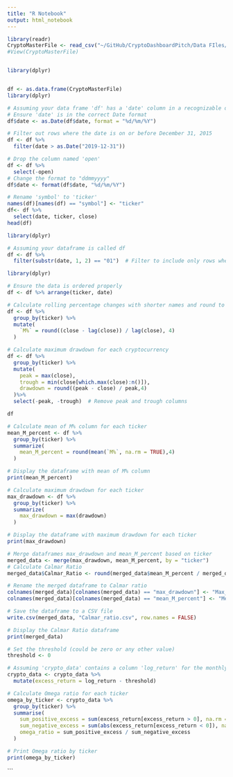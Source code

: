 ```yaml
---
title: "R Notebook"
output: html_notebook
---
```


```r
library(readr)
CryptoMasterFile <- read_csv("~/GitHub/CryptoDashboardPitch/Data FIles/CryptoMasterFile.csv")
#View(CryptoMasterFile)


library(dplyr)


df <- as.data.frame(CryptoMasterFile)
library(dplyr)

# Assuming your data frame 'df' has a 'date' column in a recognizable date format
# Ensure 'date' is in the correct Date format
df$date <- as.Date(df$date, format = "%d/%m/%Y")

# Filter out rows where the date is on or before December 31, 2015
df <- df %>%
  filter(date > as.Date("2019-12-31"))

# Drop the column named 'open'
df <- df %>%
  select(-open)
# Change the format to "ddmmyyyy"
df$date <- format(df$date, "%d/%m/%Y")

# Rename 'symbol' to 'ticker'
names(df)[names(df) == "symbol"] <- "ticker"
df<- df %>%
  select(date, ticker, close)
head(df)
```
```r
library(dplyr)

# Assuming your dataframe is called df
df <- df %>%
  filter(substr(date, 1, 2) == "01")  # Filter to include only rows where the day is "01"

```

```r
library(dplyr)

# Ensure the data is ordered properly
df <- df %>% arrange(ticker, date)

# Calculate rolling percentage changes with shorter names and round to 4 decimals
df <- df %>%
  group_by(ticker) %>%
  mutate(
    `M%` = round((close - lag(close)) / lag(close), 4)
  )

# Calculate maximum drawdown for each cryptocurrency
df <- df %>%
  group_by(ticker) %>%
  mutate(
    peak = max(close),
    trough = min(close[which.max(close):n()]),
    drawdown = round((peak - close) / peak,4)
  )%>%
  select(-peak, -trough)  # Remove peak and trough columns

df

```
```r
# Calculate mean of M% column for each ticker
mean_M_percent <- df %>%
  group_by(ticker) %>%
  summarize(
    mean_M_percent = round(mean(`M%`, na.rm = TRUE),4)
  )

# Display the dataframe with mean of M% column
print(mean_M_percent)
```


```r
# Calculate maximum drawdown for each ticker
max_drawdown <- df %>%
  group_by(ticker) %>%
  summarize(
    max_drawdown = max(drawdown)
  )

# Display the dataframe with maximum drawdown for each ticker
print(max_drawdown)

```
```r
# Merge dataframes max_drawdown and mean_M_percent based on ticker
merged_data <- merge(max_drawdown, mean_M_percent, by = "ticker")
# Calculate Calmar Ratio
merged_data$Calmar_Ratio <- round(merged_data$mean_M_percent / merged_data$max_drawdown, 4)

# Rename the merged dataframe to Calmar ratio
colnames(merged_data)[colnames(merged_data) == "max_drawdown"] <- "Max_Drawdown"
colnames(merged_data)[colnames(merged_data) == "mean_M_percent"] <- "Mean_M_Percent"

# Save the dataframe to a CSV file
write.csv(merged_data, "Calmar_ratio.csv", row.names = FALSE)

# Display the Calmar Ratio dataframe
print(merged_data)

```
```r

# Set the threshold (could be zero or any other value)
threshold <- 0

# Assuming 'crypto_data' contains a column 'log_return' for the monthly log returns
crypto_data <- crypto_data %>%
  mutate(excess_return = log_return - threshold)

# Calculate Omega ratio for each ticker
omega_by_ticker <- crypto_data %>%
  group_by(ticker) %>%
  summarise(
    sum_positive_excess = sum(excess_return[excess_return > 0], na.rm = TRUE),
    sum_negative_excess = sum(abs(excess_return[excess_return < 0]), na.rm = TRUE),
    omega_ratio = sum_positive_excess / sum_negative_excess
  )

# Print Omega ratio by ticker
print(omega_by_ticker)

```
```



